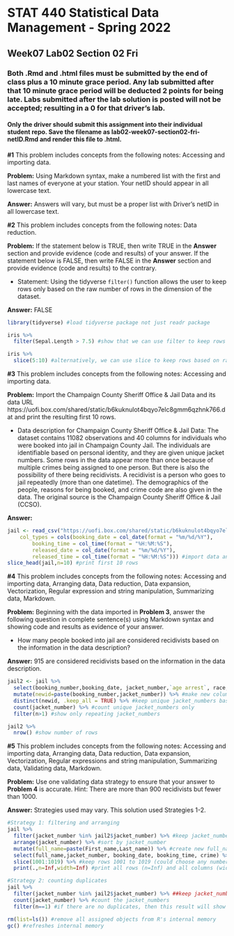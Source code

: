 # STAT 440 Statistical Data Management - Spring 2022
## Week07 Lab02 Section 02 Fri
### Both .Rmd and .html files must be submitted by the end of class plus a 10 minute grace period. Any lab submitted after that 10 minute grace period will be deducted 2 points for being late. Labs submitted after the lab solution is posted will not be accepted; resulting in a 0 for that driver's lab.
#### Only the driver should submit this assignment into their individual student repo. Save the filename as lab02-week07-section02-fri-netID.Rmd and render this file to .html. 


**#1** This problem includes concepts from the following notes: Accessing and importing data. 

**Problem:** Using Markdown syntax, make a numbered list with the first and last names of everyone at your station. Your netID should appear in all lowercase text.

**Answer:** Answers will vary, but must be a proper list with Driver's netID in all lowercase text.

**#2** This problem includes concepts from the following notes: Data reduction. 

**Problem:** If the statement below is TRUE, then write TRUE in the **Answer** section and provide evidence (code and results) of your answer. If the statement below is FALSE, then write FALSE in the **Answer** section and provide evidence (code and results) to the contrary.

- Statement: Using the tidyverse `filter()` function allows the user to keep rows only based on the raw number of rows in the dimension of the dataset. 

**Answer:** FALSE

```{r prob2}
library(tidyverse) #load tidyverse package not just readr package

iris %>%
  filter(Sepal.Length > 7.5) #show that we can use filter to keep rows based on conditions not only rows

iris %>% 
  slice(5:10) #alternatively, we can use slice to keep rows based on raw numbers
```

**#3** This problem includes concepts from the following notes: Accessing and importing data.

**Problem:** Import the Champaign County Sheriff Office & Jail Data and its data URL https://uofi.box.com/shared/static/b6kuknulot4bqyo7elc8gmm6qzhnk766.dat and print the resulting first 10 rows.

- Data description for Champaign County Sheriff Office & Jail Data: The dataset contains 11082 observations and 40 columns for individuals who were booked into jail in Champaign County Jail. The individuals are identifiable based on personal identity, and they are given unique jacket numbers. Some rows in the data appear more than once because of multiple crimes being assigned to one person. But there is also the possibility of there being recidivists. A recidivist is a person who goes to jail repeatedly (more than one datetime). The demographics of the people, reasons for being booked, and crime code are also given in the data. The original source is the Champaign County Sheriff Office & Jail (CCSO).

**Answer:**

```{r prob3}
jail <- read_csv("https://uofi.box.com/shared/static/b6kuknulot4bqyo7elc8gmm6qzhnk766.dat", 
    col_types = cols(booking_date = col_date(format = "%m/%d/%Y"), 
        booking_time = col_time(format = "%H:%M:%S"), 
        released_date = col_date(format = "%m/%d/%Y"), 
        released_time = col_time(format = "%H:%M:%S"))) #import data and reformat columns as dates and times
slice_head(jail,n=10) #print first 10 rows
```

**#4** This problem includes concepts from the following notes: Accessing and importing data, Arranging data, Data reduction, Data expansion, Vectorization, Regular expression and string manipulation, Summarizing data, Markdown.

**Problem:** Beginning with the data imported in **Problem 3**, answer the following question in complete sentence(s) using Markdown syntax and showing code and results as evidence of your answer.

- How many people booked into jail are considered recidivists based on the information in the data description?

**Answer:** 915 are considered recidivists based on the information in the data description.

```{r prob4}
jail2 <- jail %>%
  select(booking_number,booking_date, jacket_number,`age arrest`, race, sex) %>% #keep these columns
  mutate(newid=paste(booking_number,jacket_number)) %>% #make new column that concatenates booking_number and jacket_number because we know jacket_number is a unique ID but if a person appears more than once we need another ID column to distinguish between those repeating jacket_numbers
  distinct(newid, .keep_all = TRUE) %>% #keep unique jacket_numbers based on newid with respect to all columns
  count(jacket_number) %>% #count unique jacket_numbers only
  filter(n>1) #show only repeating jacket_numbers

jail2 %>%
  nrow() #show number of rows
```

**#5** This problem includes concepts from the following notes: Accessing and importing data, Arranging data, Data reduction, Data expansion, Vectorization, Regular expressions and string manipulation, Summarizing data, Validating data, Markdown.

**Problem:** Use one validating data strategy to ensure that your answer to **Problem 4** is accurate. Hint: There are more than 900 recidivists but fewer than 1000.

**Answer:** Strategies used may vary. This solution used Strategies 1-2.

```{r prob5}
#Strategy 1: filtering and arranging
jail %>%
  filter(jacket_number %in% jail2$jacket_number) %>% #keep jacket_numbers that exist in jail2
  arrange(jacket_number) %>% #sort by jacket_number
  mutate(full_name=paste(First_name,Last_name)) %>% #create new full_name column concatenating First_name and Last_name columns
  select(full_name,jacket_number, booking_date, booking_time, crime) %>% #only keep these columns
  slice(1001:1019) %>% #keep rows 1001 to 1019 (could choose any number of rows)
  print(.,n=Inf,width=Inf) #print all rows (n=Inf) and all columns (width=Inf) instead of only showing truncated version

#Strategy 2: counting duplicates
jail %>%
  filter(jacket_number %in% jail2$jacket_number) %>% ##keep jacket_numbers that exist in jail2
  count(jacket_number) %>% #count the jacket_numbers
  filter(n==1) #if there are no duplicates, then this result will show those rows

rm(list=ls()) #remove all assigned objects from R's internal memory
gc() #refreshes internal memory
```
